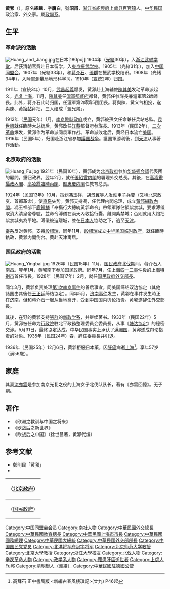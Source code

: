 {{Infobox_officeholder
| name = 黄郛
| image = Huang Fu 03 (cropped).JPG
| width = 150
| Sex = 男
| Native place = 浙江[[嘉興|嘉興]]
| now = 
| period = 
| nationality = {{QING}}（1880年–1911年）<br>{{ROC-1912}}（1912年–1928年）<br>{{ROC}}（1928年–1936年）
| party =  {{KMT}}
| date of birth = [[光緒|光緒]]六年（1880年）1月28日
| place of birth = {{QING-1862}}[[浙江省_(清)|浙江省]][[紹興府|紹興府]][[上虞縣|上虞縣]][[百官街道|百官鎮]]
| date of death = 1936年12月6日
| date_of_death  = {{birth date and age|1936|11|02|1865|03|06}}|| place of death = {{ROC}}[[上海市|上海市]]
| spouse = 
| educate = 東京振武學校
| past = 中華民國國務總理<br/>上海特别市政府市長
}}

'''黃郛'''（{{bd|1880年|3月8日|1936年|12月6日|catIdx=H黃}}），原名'''紹麟'''，字'''膺白'''，號'''昭甫'''，[[浙江省|浙江省]][[紹興府|紹興府]][[上虞县|上虞县]][[百官街道|百官镇]]人。[[中华民国|中华民国]]政治家、外交家。屬[[政學系|政學系]]。

==生平==
=== 革命派的活動 ===
[[File:Huang_and_Jiang.jpg|thumb]]在日本|180px]]
1904年（[[光緒|光緒]]30年），入[[浙江武備学堂|浙江武備学堂]]。后获清朝官費赴日本留学，入[[東京振武学校|東京振武学校]]。1905年（光緒31年），加入[[中国同盟会|中国同盟会]]。1907年（光緒33年），和[[蒋介石|蒋介石]]、[[張群|張群]]在振武学校结识。1908年（光緒34年），入陸軍測量局地形科学习。1910年（[[宣統|宣統]]2年）归国。

1911年（宣統3年）10月，[[武昌起義|武昌起義]]爆发，黄郛赴上海辅佐[[陳其美|陳其美]]发动革命派起义，[[光复上海|光复上海]]。11月，[[陳其美|陳其美]]任[[滬軍都督府|滬軍都督府]]都督，黄郛任参謀長兼滬軍第2師師長。此外，蒋介石此時归国，任滬軍第2師第5团团長。蒋與陳、黄义气相投，遂與陳、黃[[換帖|換帖]]拜把，三人结成「盟兄弟」。

1912年（[[民国紀元|民国]]元年）1月，[[南京臨時政府|南京臨時政府]]成立，黄郛被孫文任命兼任兵站总監。[[袁世凱|袁世凱]]就任臨時大总統后，黄郛改任[[江蘇省|江蘇]]都督府参謀長。1913年（民国2年），[[二次革命|二次革命]]爆发，黄郛作为革命派同袁軍作战。革命派敗北后，黄经日本流亡[[美国|美国]]。1916年（民国5年），归国赴浙江省参加[[護国战争|護国战争]]。護国軍勝利後，到[[天津市|天津]]从事著作活動。

=== 北京政府的活動 ===
[[File:Huang_Fu.jpg|thumb]]
1921年（民国10年），黄郛成为[[中华民国北京政府|北京政府]]参加[[华盛顿会議|华盛顿会議]]代表团的顧問，重归政界。翌年2月，就任[[張紹曾内閣|張紹曾内閣]]的署理外交总長。其後，在[[高凌霨攝政內閣|高凌霨攝政內閣]]、[[高凌霨臨時內閣|高凌霨臨時內閣]]、[[第二次顏惠慶內閣|颜惠慶内閣]]任教育总長。

1924年（民国13年）10月，策划[[馮玉祥|馮玉祥]]、[[胡景翼|胡景翼]]等人发动[[甲子兵变|甲子兵变]]（又稱北京政变、首都革命），使[[直系|直系]]失势。黄郛支持馮，任代理内閣总理，成立[[黃郛攝政內閣|黃郛攝政內閣]]。馮玉祥部下[[鹿鍾麟|鹿鍾麟]]「奉攝行大總統黃郛命令」帶領軍隊佔領紫禁城，要求溥儀取消大清皇帝尊號，並命令溥儀在兩天內收拾行囊，離開紫禁城；否則就用大炮把紫禁城夷為平地。溥儀被迫離城，並在[[日本人|日本人]]協助之下，逃至[[天津|天津]]。

[[奉系|奉系]]反对黄郛，支持[[段祺瑞|段祺瑞]]，同年11月，[[段祺瑞|段祺瑞]]成立[[中华民国临时政府_(段祺瑞)|中华民国临时政府]]，就任臨時執政，黄郛内閣倒台。黄赴天津寓居。

=== 国民政府的活動 ===
[[File:Huang_Yingbai.jpg|thumb]]
1926年（民国15年）11月，[[国民政府|国民政府]][[北伐|北伐]]期间，蒋介石入[[南昌市|南昌]]。翌年1月，黄郛南下参加国民政府。同年7月，任[[上海|上海]][[四一二事件|四一二事件]]後的[[上海特别市|上海特别市]]首任市長。1928年（民国17年）2月，就任[[中華民国外交部|国民政府外交部長]]。

同年3月，黄郛负责处理[[南京事件_(1927年)|第1次南京事件]]的善后事宜，同美国缔结双边協定（其他諸国由其後任[[王正廷|王正廷]]缔结協定）。同年5月，[[济南事件|济南事件]]发生，黄郛在事件发生時正在[[济南|济南]]，但和蒋介石一起从当地离开，受到中国国内舆论指责。黄郛遂辞任外交部長。

其後，在野的黄郛支持[[張群|張群]]的[[新政学系|新政学系]]，并继续著书。1933年（民国22年）5月，黄郛被任命为[[中華民国行政院|行政院]]駐北平政務整理委員会委員長，从事《[[塘沽協定|塘沽協定]]》的秘密交涉。5月31日，最終協定达成。中华民国事实上承认了[[满洲国|满洲国]]，黄郛遂成舆论指责的对象。1935年（民国24年）春，辞任委員長并引退。

1936年（民国25年）12月6日，黄郛拒服日本藥，因[[肝癌|肝癌]]病逝[[上海|上海]]<ref>高拜石 正中書局版 <新編古春風樓瑣記>(廿九) P46起</ref>。享年57岁（满56歳）。

==家庭==
其妻[[沈亦雲|沈亦雲]]是参加南京光复之役的上海女子北伐队队长，著有《亦雲回憶》。无子嗣。

==著作==
*《欧洲之教训与中国之将来》
*《欧战后之新世界》
*《欧战后之中国》（徐世昌著，黄郛代编）

== 参考文献 ==
{{Commonscat|Huang Fu}}
* 鄭則民「黄郛」{{Cite book |author = [[中国社会科学院|中国社会科学院]]近代史研究所|title = 民国人物传 第1卷|year = 1978|publisher = [[中華書局|中華書局]]|isbn = }}
* {{Cite book |author = 劉寿林等編|title = 民国職官年表|year = 1995|publisher = 中華書局|isbn = 7-101-01320-1}}

{| class="wikitable" style="margin:0 auto"
|- 
! {{CHN1912}}（[[中华民国北京政府|北京政府]]）
{{先代次代|外交总長（署理）|<small>1923年2月 - 4月<br />（3月、[[沈瑞麟|沈瑞麟]]代理）</small>|[[施肇基|施肇基]]|[[顧維鈞|顧維鈞]]}}
{{先代次代|教育总長|<small>1923年9月 - 1924年1月</small>|[[彭允彝|彭允彝]]|[[范源濂|范源濂]]}}
{{先代次代|教育总長|<small>1924年9月 - 11月</small>|[[張国淦|張国淦]]|[[易培基|易培基]]}}
{{先代次代|[[中华民国国务总理|臨時国務总理]]|<small>1924年10月31日 - 11月24日</small>|[[颜惠慶|颜惠慶]]|[[許世英|許世英]]}}
{{先代次代|交通总長|<small>1924年10月 - 11月</small>|[[吴毓麟|吴毓麟]]|[[葉恭綽|葉恭綽]]}}
{{先代次代|教育总長|<small>1926年5月</small>|[[胡仁源|胡仁源]]|[[王寵惠|王寵惠]]}}
|- 
! {{CHN1928}}（[[国民政府|国民政府]]）
{{先代次代|[[中華民国外交部|外交部長]]|<small>1928年2月 - 6月</small>|[[伍朝枢|伍朝枢]]|[[王正廷|王正廷]]}}
{{先代次代|[[中華民国内政部|内政部長]]|<small>1934年12月 - 1935年12月<br />（至1935年2月为[[陶履謙|陶履謙]]代理）</small>|[[黄紹竑|黄紹竑]]|[[陶履謙|陶履謙]]}}
|}
{{中華民國國家元首}}
{{中華民國國務總理}}
{{中華民國外交部部長}}
{{中華民國內政部部長}}
{{中華民國教育部部長}}
{{上海市市长|ROC}}
{{Authority control}}

{{DEFAULTSORT:Huang黃郛}}
[[Category:中国同盟会会员|Category:中国同盟会会员]]
[[Category:南社人物|Category:南社人物]]
[[Category:中華民國外交總長|Category:中華民國外交總長]]
[[Category:中華民國教育總長|Category:中華民國教育總長]]
[[Category:中華民國上海市市長|Category:中華民國上海市市長]]
[[Category:中華民國國務總理|Category:中華民國國務總理]]
[[Category:中華民國大總統|Category:中華民國大總統]]
[[Category:中華民國外交部部長|Category:中華民國外交部部長]]
[[Category:中国国民党党员|Category:中国国民党党员]]
[[Category:北洋将军府冠字将军|Category:北洋将军府冠字将军]]
[[Category:北京师范大学教授|Category:北京师范大学教授]]
[[Category:北京大學教授|Category:北京大學教授]]
[[Category:浙江大學校友|Category:浙江大學校友]]
[[Category:北伐人物|Category:北伐人物]]
[[Category:辛亥革命人物|Category:辛亥革命人物]]
[[Category:政学系人物|Category:政学系人物]]
[[Category:罹患肝癌逝世者|Category:罹患肝癌逝世者]]
[[Category:上虞人|Category:上虞人]]
[[Category:黄姓|Fu郛]]
[[Category:清朝舉人（測繪）|Category:清朝舉人（測繪）]]
[[Category:中華民國駐德國公使|Category:中華民國駐德國公使]]